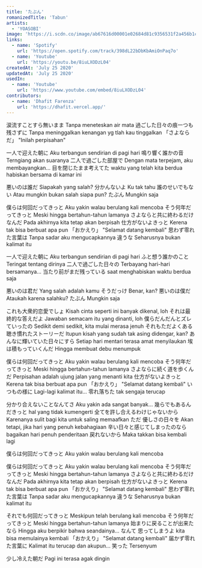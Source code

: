 ```yaml
---
title: 'たぶん'
romanizedTitle: 'Tabun'
artists:
  - 'YOASOBI'
image: 'https://i.scdn.co/image/ab67616d00001e02684d81c9356531f2a456b1c1'
links:
  - name: 'Spotify'
    url: 'https://open.spotify.com/track/398dL22bDbKbAmiOnPaq7o'
  - name: 'Youtube'
    url: 'https://youtu.be/8iuLXODzL04'
createdAt: 'July 25 2020'
updatedAt: 'July 25 2020'
usedIn:
  - name: 'Youtube'
    url: 'https://www.youtube.com/embed/8iuLXODzL04'
contributors:
  - name: 'Dhafit Farenza'
    url: 'https://dhafit.vercel.app/'
---
```


涙流すことすら無いまま
Tanpa meneteskan air mata
過ごした⽇々の痕⼀つも残さずに
Tanpa meninggalkan kenangan yg tlah kau tinggalkan
「さよならだ」
"Inilah perpisahan"

⼀⼈で迎えた朝に
Aku terbangun sendirian di pagi hari
鳴り響く誰かの⾳
Terngiang akan suaranya
⼆⼈で過ごした部屋で
Dengan mata terpejam, aku membayangkan...
⽬を閉じたまま考えてた
waktu yang telah kita berdua habiskan bersama di kamar ini

悪いのは誰だ
Siapakah yang salah?
分かんないよ
Ku tak tahu
誰のせいでもない
Atau mungkin bukan salah siapa pun?
たぶん
Mungkin saja

僕らは何回だってきっと
Aku yakin walau berulang kali mencoba
そう何年だってきっと
Meski hingga bertahun-tahun lamanya
さよならと共に終わるだけなんだ
Pada akhirnya kita tetap akan berpisah
仕⽅がないよきっと
Kerena tak bisa berbuat apa pun
「おかえり」
"Selamat datang kembali"
思わず零れた⾔葉は
Tanpa sadar aku mengucapkannya
違うな
Seharusnya bukan kalimat itu

⼀⼈で迎えた朝に
Aku terbangun sendirian di pagi hari
ふと想う誰かのこと
Teringat tentang dirinya
⼆⼈で過ごした⽇々の
Terbayang hari-hari bersamanya...
当たり前がまだ残っている
saat menghabiskan waktu berdua saja

悪いのは君だ
Yang salah adalah kamu
そうだっけ
Benar, kan?
悪いのは僕だ
Ataukah karena salahku?
たぶん
Mungkin saja

これも⼤衆的恋愛でしょ
Kisah cinta seperti ini banyak dikenal, loh
それは最終的な答えだよ
Jawaban semacam itu yang dinanti, loh
僕らだんだんとズレていったの
Sedikit demi sedikit, kita mulai merasa jenuh
それもただよくある聴き慣れたストーリーだ
Itupun kisah yang sudah tak asing didengar, kan?
あんなに輝いていた⽇々にすら
Setiap hari mentari terasa amat menyilaukan
埃は積もっていくんだ
Hingga membuat debu menumpuk

僕らは何回だってきっと
Aku yakin walau berulang kali mencoba
そう何年だってきっと
Meski hingga bertahun-tahun lamanya
さよならに続く道を歩くんだ
Perpisahan adalah ujung jalan yang menanti kita
仕⽅がないよきっと
Kerena tak bisa berbuat apa pun
「おかえり」
"Selamat datang kembali"
いつもの様に
Lagi-lagi kalimat itu...
零れ落ちた
tak sengaja terucap

分かり合えないことなんてさ
Aku yakin ada sangat banyak...
幾らでもあるんだきっと
hal yang tidak kumengerti
全てを許し合えるわけじゃないから
Karenanya sulit bagi kita untuk saling memaafkan
ただ 優しさの⽇々を
Akan tetapi, jika hari yang penuh kebahagiaan
⾟い⽇々と感じてしまったのなら
bagaikan hari penuh penderitaan
戻れないから
Maka takkan bisa kembali lagi

僕らは何回だってきっと
Aku yakin walau berulang kali mencoba

僕らは何回だってきっと
Aku yakin walau berulang kali mencoba
そう何年だってきっと
Meski hingga bertahun-tahun lamanya
さよならと共に終わるだけなんだ
Pada akhirnya kita tetap akan berpisah
仕⽅がないよきっと
Kerena tak bisa berbuat apa pun
「おかえり」
"Selamat datang kembali"
思わず零れた⾔葉は
Tanpa sadar aku mengucapkannya
違うな
Seharusnya bukan kalimat itu

それでも何回だってきっと
Meskipun telah berulang kali mencoba
そう何年だってきっと
Meski hingga bertahun-tahun lamanya
始まりに戻ることが出来たなら
Hingga aku berpikir bahwa seandainya...
なんて 思ってしまうよ
kita bisa memulainya kembali
「おかえり」
"Selamat datang kembali"
届かず零れた⾔葉に
Kalimat itu terucap dan akupun...
笑った
Tersenyum

少し冷えた朝だ
Pagi ini terasa agak dingin
